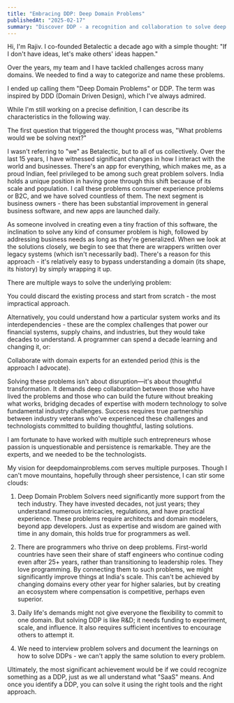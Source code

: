 ```yaml
---
title: "Embracing DDP: Deep Domain Problems"
publishedAt: "2025-02-17"
summary: "Discover DDP - a recognition and collaboration to solve deep domain problems."
---
```


Hi, I'm Rajiv. I co-founded Betalectic a decade ago with a simple thought: "If I don't have ideas, let's make others' ideas happen."

Over the years, my team and I have tackled challenges across many domains. We needed to find a way to categorize and name these problems.

I ended up calling them "Deep Domain Problems" or DDP. The term was inspired by DDD (Domain Driven Design), which I've always admired.

While I'm still working on a precise definition, I can describe its characteristics in the following way.

The first question that triggered the thought process was, "What problems would we be solving next?"

I wasn't referring to "we" as Betalectic, but to all of us collectively. Over the last 15 years, I have witnessed significant changes in how I interact with the world and businesses. There's an app for everything, which makes me, as a proud Indian, feel privileged to be among such great problem solvers. India holds a unique position in having gone through this shift because of its scale and population. I call these problems consumer experience problems or B2C, and we have solved countless of them. The next segment is business owners - there has been substantial improvement in general business software, and new apps are launched daily.

As someone involved in creating even a tiny fraction of this software, the inclination to solve any kind of consumer problem is high, followed by addressing business needs as long as they're generalized. When we look at the solutions closely, we begin to see that there are wrappers written over legacy systems (which isn't necessarily bad). There's a reason for this approach - it's relatively easy to bypass understanding a domain (its shape, its history) by simply wrapping it up.

There are multiple ways to solve the underlying problem:

You could discard the existing process and start from scratch - the most impractical approach.

Alternatively, you could understand how a particular system works and its interdependencies - these are the complex challenges that power our financial systems, supply chains, and industries, but they would take decades to understand. A programmer can spend a decade learning and changing it, or:

Collaborate with domain experts for an extended period (this is the approach I advocate).

Solving these problems isn't about disruption—it's about thoughtful transformation. It demands deep collaboration between those who have lived the problems and those who can build the future without breaking what works, bridging decades of expertise with modern technology to solve fundamental industry challenges. Success requires true partnership between industry veterans who've experienced these challenges and technologists committed to building thoughtful, lasting solutions.

I am fortunate to have worked with multiple such entrepreneurs whose passion is unquestionable and persistence is remarkable. They are the experts, and we needed to be the technologists.

My vision for deepdomainproblems.com serves multiple purposes. Though I can't move mountains, hopefully through sheer persistence, I can stir some clouds:

1. Deep Domain Problem Solvers need significantly more support from the tech industry. They have invested decades, not just years; they understand numerous intricacies, regulations, and have practical experience. These problems require architects and domain modelers, beyond app developers. Just as expertise and wisdom are gained with time in any domain, this holds true for programmers as well.

2. There are programmers who thrive on deep problems. First-world countries have seen their share of staff engineers who continue coding even after 25+ years, rather than transitioning to leadership roles. They love programming. By connecting them to such problems, we might significantly improve things at India's scale. This can't be achieved by changing domains every other year for higher salaries, but by creating an ecosystem where compensation is competitive, perhaps even superior.

3. Daily life's demands might not give everyone the flexibility to commit to one domain. But solving DDP is like R&D; it needs funding to experiment, scale, and influence. It also requires sufficient incentives to encourage others to attempt it.

4. We need to interview problem solvers and document the learnings on how to solve DDPs - we can't apply the same solution to every problem.

Ultimately, the most significant achievement would be if we could recognize something as a DDP, just as we all understand what "SaaS" means. And once you identify a DDP, you can solve it using the right tools and the right approach.

